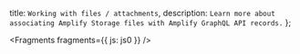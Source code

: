   title: `Working with files / attachments`,
  description: `Learn more about associating Amplify Storage files with Amplify GraphQL API records.`
};


<Fragments fragments={{ js: js0 }} />
